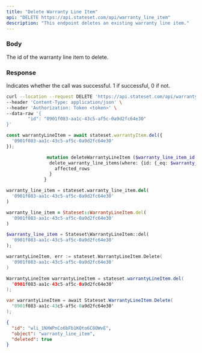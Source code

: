 ```yaml
---
title: "Delete Warranty Line Item"
api: "DELETE https://api.stateset.com/api/warranty_line_item"
description: "This endpoint deletes an existing warranty line item."
---
```


### Body

<ParamField body="id" type="string">
  The id of the warranty line item to delete.
</ParamField>

### Response

<ResponseField name="success" type="number">
  Indicates whether the call was successful. 1 if successful, 0 if not.
</ResponseField>

<RequestExample>

```bash cURL
curl --location --request DELETE 'https://api.stateset.com/api/warranty_line_item' \
--header 'Content-Type: application/json' \
--header 'Authorization: Token <token>' \
--data-raw '{
		"id": "0901f083-aa1c-43c5-af5c-0a9d2fc64e30"
}'
```

```js Node.js
const warrantyLineItem = await stateset.warrantyItem.del({
  '0901f083-aa1c-43c5-af5c-0a9d2fc64e30'
});

```

```graphQL GraphQL
               mutation deleteWarrantyLineItem ($warranty_line_item_id: uuid!) {
                delete_warranty_line_items(where: {id: {_eq: $warranty_line_item_id}}) {
                  affected_rows
                }
              }
```

```python Python
warranty_line_item = stateset.warranty_line_item.del(
  '0901f083-aa1c-43c5-af5c-0a9d2fc64e30'
)

```

```ruby Ruby
warranty_line_item = Stateset::WarrantyLineItem.del(
  '0901f083-aa1c-43c5-af5c-0a9d2fc64e30'
)

```

```php PHP
$warranty_line_item = Stateset\WarrantyLineItem::del(
  '0901f083-aa1c-43c5-af5c-0a9d2fc64e30'
);

```

```go Golang
warrantyLineItem, err := stateset.WarrantyLineItem.Delete(
  '0901f083-aa1c-43c5-af5c-0a9d2fc64e30'
)

```

```java Java
WarrantyLineItem warrantyLineItem = stateset.warrantyLineItem.del(
  '0901f083-aa1c-43c5-af5c-0a9d2fc64e30'
);

```

```csharp C#
var warrantyLineItem = await Stateset.WarrantyLineItem.Delete(
  '0901f083-aa1c-43c5-af5c-0a9d2fc64e30'
);

```

</RequestExample>

<ResponseExample>

```json Response
{
  "id": "wli_1NXWPnCo6bFb1KQto6C8OWvE",
  "object": "warranty_line_item",
  "deleted": true
}
```

</ResponseExample>
